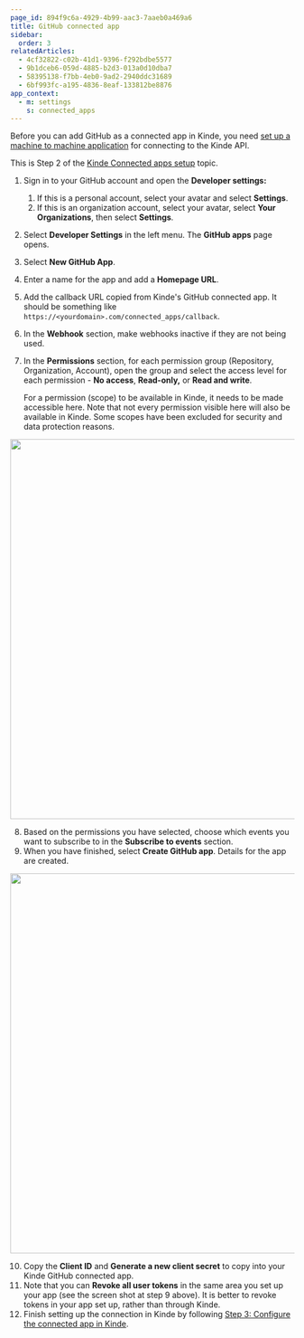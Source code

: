 ```yaml
---
page_id: 894f9c6a-4929-4b99-aac3-7aaeb0a469a6
title: GitHub connected app
sidebar:
  order: 3
relatedArticles:
  - 4cf32822-c02b-41d1-9396-f292bdbe5577
  - 9b1dceb6-059d-4885-b2d3-013a0d10dba7
  - 58395138-f7bb-4eb0-9ad2-2940ddc31689
  - 6bf993fc-a195-4836-8eaf-133812be8876
app_context:
  - m: settings
    s: connected_apps
---
```


Before you can add GitHub as a connected app in Kinde, you need [set up a machine to machine application](/developer-tools/kinde-api/about-m2m-scopes/) for connecting to the Kinde API.

This is Step 2 of the [Kinde Connected apps setup](/integrate/connected-apps/add-connected-apps/#step-2-set-up-the-app-you-want-to-connect) topic.

1. Sign in to your GitHub account and open the **Developer settings:**
   1. If this is a personal account, select your avatar and select **Settings**.
   2. If this is an organization account, select your avatar, select **Your Organizations**, then select **Settings**.
2. Select **Developer Settings** in the left menu. The **GitHub apps** page opens.
3. Select **New GitHub App**.
4. Enter a name for the app and add a **Homepage URL**.
5. Add the callback URL copied from Kinde's GitHub connected app. It should be something like `https://<yourdomain>.com/connected_apps/callback`.
6. In the **Webhook** section, make webhooks inactive if they are not being used.
7. In the **Permissions** section, for each permission group (Repository, Organization, Account), open the group and select the access level for each permission - **No access**, **Read-only,** or **Read and write**.

   For a permission (scope) to be available in Kinde, it needs to be made accessible here. Note that not every permission visible here will also be available in Kinde. Some scopes have been excluded for security and data protection reasons.

<img
  src="https://imagedelivery.net/skPPZTHzSlcslvHjesZQcQ/eb5b9196-bbdc-47ba-947d-68923092ed00/public"
  alt=""
  width="672px"
  height="auto"
  fetchpriority="low"
  loading="lazy"
  decoding="async"
/>

8. Based on the permissions you have selected, choose which events you want to subscribe to in the **Subscribe to events** section.
9. When you have finished, select **Create GitHub app**. Details for the app are created.

<img
  src="https://imagedelivery.net/skPPZTHzSlcslvHjesZQcQ/20cfa2af-06c5-4e21-3e10-003e40d8cb00/public"
  alt=""
  width="672px"
  height="auto"
  fetchpriority="low"
  loading="lazy"
  decoding="async"
/>

10. Copy the **Client ID** and **Generate a new client secret** to copy into your Kinde GitHub connected app.
11. Note that you can **Revoke all user tokens** in the same area you set up your app (see the screen shot at step 9 above). It is better to revoke tokens in your app set up, rather than through Kinde.
12. Finish setting up the connection in Kinde by following [Step 3: Configure the connected app in Kinde](/integrate/connected-apps/add-connected-apps/#step-3-configure-the-connected-app-in-kinde).
